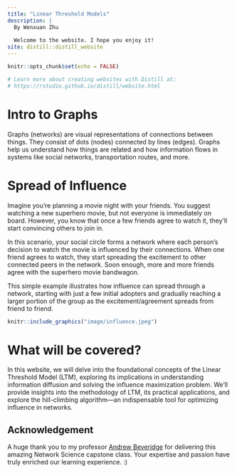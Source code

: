 ```yaml
---
title: "Linear Threshold Models"
description: |
  By Wenxuan Zhu
  
  Welcome to the website. I hope you enjoy it!
site: distill::distill_website
---
```


```r
knitr::opts_chunk$set(echo = FALSE)

# Learn more about creating websites with Distill at:
# https://rstudio.github.io/distill/website.html
```

# Intro to Graphs

Graphs (networks) are visual representations of connections between things. They consist of dots (nodes) connected by lines (edges). Graphs help us understand how things are related and how information flows in systems like social networks, transportation routes, and more.


# Spread of Influence

Imagine you're planning a movie night with your friends. You suggest watching a new superhero movie, but not everyone is immediately on board. However, you know that once a few friends agree to watch it, they'll start convincing others to join in.

In this scenario, your social circle forms a network where each person's decision to watch the movie is influenced by their connections. When one friend agrees to watch, they start spreading the excitement to other connected peers in the network. Soon enough, more and more friends agree with the superhero movie bandwagon.

This simple example illustrates how influence can spread through a network, starting with just a few initial adopters and gradually reaching a larger portion of the group as the excitement/agreement spreads from friend to friend.

```r
knitr::include_graphics("image/influence.jpeg")
```

# What will be covered? 

In this website, we will delve into the foundational concepts of the Linear Threshold Model (LTM), exploring its implications in understanding information diffusion and solving the influence maximization problem. We'll provide insights into the methodology of LTM, its practical applications, and explore the hill-climbing algorithm—an indispensable tool for optimizing influence in networks.


## Acknowledgement{.appendix}

A huge thank you to my professor [Andrew Beveridge](https://mathbeveridge.github.io/) for delivering this amazing Network Science capstone class. Your expertise and passion have truly enriched our learning experience. :) 



